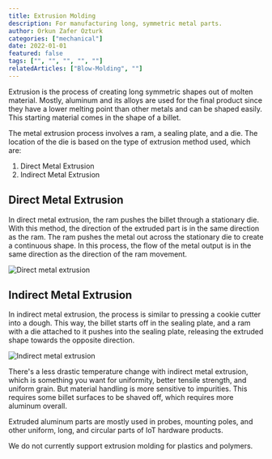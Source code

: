```yaml
---
title: Extrusion Molding
description: For manufacturing long, symmetric metal parts.
author: Orkun Zafer Ozturk
categories: ["mechanical"]
date: 2022-01-01
featured: false
tags: ["", "", "", "", ""]
relatedArticles: ["Blow-Molding", ""]
---
```

Extrusion is the process of creating long symmetric shapes out of molten material. Mostly, aluminum and its alloys are used for the final product since they have a lower melting point than other metals and can be shaped easily. This starting material comes in the shape of a billet. 

The metal extrusion process involves a ram, a sealing plate, and a die. The location of the die is based on the type of extrusion method used, which are:

1. Direct Metal Extrusion
2. Indirect Metal Extrusion


## Direct Metal Extrusion  

In direct metal extrusion, the ram pushes the billet through a stationary die. With this method, the direction of the extruded part is in the same direction as the ram. The ram pushes the metal out across the stationary die to create a continuous shape. In this process, the flow of the metal output is in the same direction as the direction of the ram movement. 

![Direct metal extrusion](/images/extrusion-molding-01.png)  

## Indirect Metal Extrusion  

In indirect metal extrusion, the process is similar to pressing a cookie cutter into a dough. This way, the billet starts off in the sealing plate, and a ram with a die attached to it pushes into the sealing plate, releasing the extruded shape towards the opposite direction.   

![Indirect metal extrusion](/images/extrusion-molding-02.png)

There's a less drastic temperature change with indirect metal extrusion, which is something you want for uniformity, better tensile strength, and uniform grain. But material handling is more sensitive to impurities. This requires some billet surfaces to be shaved off, which requires more aluminum overall.  

Extruded aluminum parts are mostly used in probes, mounting poles, and other uniform, long, and circular parts of IoT hardware products.   

We do not currently support extrusion molding for plastics and polymers.